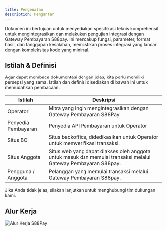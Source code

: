 ```yaml
---
title: Pengenalan
description: Pengantar
---
```


Dokumen ini bertujuan untuk menyediakan spesifikasi teknis komprehensif untuk mengintegrasikan dan melakukan pengujian integrasi dengan Gateway Pembayaran S88pay. Ini mencakup fungsi, parameter, format hasil, dan tanggapan kesalahan, memastikan proses integrasi yang lancar dengan kompleksitas kode yang minimal.

## Istilah & Definisi

Agar dapat membaca dokumentasi dengan jelas, kita perlu memiliki persepsi yang sama. Istilah dan definisi disediakan di bawah ini untuk memudahkan pembacaan.

| Istilah           | Deskripsi                                                                                                    |
| ----------------- | ------------------------------------------------------------------------------------------------------------ |
| Operator          | Mitra yang ingin mengintegrasikan dengan Gateway Pembayaran S88Pay                                            |
| Penyedia Pembayaran | Penyedia API Pembayaran untuk Operator                                                                       |
| Situs BO          | Situs backoffice, didedikasikan untuk Operator untuk memverifikasi transaksi.                                |
| Situs Anggota     | Situs web yang dapat diakses oleh anggota untuk masuk dan memulai transaksi melalui Gateway Pembayaran S88pay.|
| Pengguna / Anggota| Pelanggan yang memulai transaksi melalui Gateway Pembayaran S88pay.                                           |

Jika Anda tidak jelas, silakan lanjutkan untuk menghubungi tim dukungan kami.

## Alur Kerja

![Alur Kerja S88Pay](/img/workflow.jpg)
